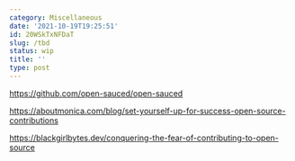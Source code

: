 ```yaml
---
category: Miscellaneous
date: '2021-10-19T19:25:51'
id: 20WSkTxNFDaT
slug: /tbd
status: wip
title: ''
type: post
---
```


https://github.com/open-sauced/open-sauced

https://aboutmonica.com/blog/set-yourself-up-for-success-open-source-contributions

https://blackgirlbytes.dev/conquering-the-fear-of-contributing-to-open-source